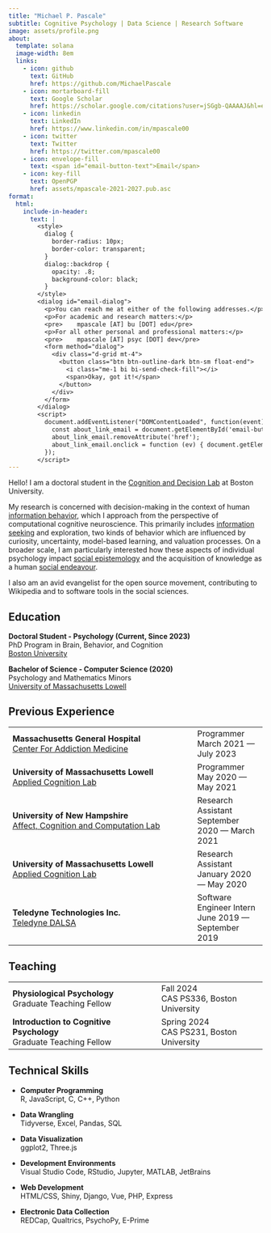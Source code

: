```yaml
---
title: "Michael P. Pascale"
subtitle: Cognitive Psychology | Data Science | Research Software
image: assets/profile.png
about:
  template: solana
  image-width: 8em
  links:
    - icon: github
      text: GitHub
      href: https://github.com/MichaelPascale
    - icon: mortarboard-fill
      text: Google Scholar
      href: https://scholar.google.com/citations?user=jSGgb-QAAAAJ&hl=en&oi=ao
    - icon: linkedin
      text: LinkedIn
      href: https://www.linkedin.com/in/mpascale00
    - icon: twitter
      text: Twitter
      href: https://twitter.com/mpascale00
    - icon: envelope-fill
      text: <span id="email-button-text">Email</span>
    - icon: key-fill
      text: OpenPGP
      href: assets/mpascale-2021-2027.pub.asc
format:
  html:
    include-in-header:
      text: |
        <style>
          dialog {
            border-radius: 10px;
            border-color: transparent;
          }
          dialog::backdrop {
            opacity: .8;
            background-color: black;
          }
        </style>
        <dialog id="email-dialog">  
          <p>You can reach me at either of the following addresses.</p>
          <p>For academic and research matters:</p>
          <pre>    mpascale [AT] bu [DOT] edu</pre>
          <p>For all other personal and professional matters:</p>
          <pre>    mpascale [AT] psyc [DOT] dev</pre>
          <form method="dialog">
            <div class="d-grid mt-4">
              <button class="btn btn-outline-dark btn-sm float-end">
                <i class="me-1 bi bi-send-check-fill"></i>
                <span>Okay, got it!</span>
              </button>
            </div>
          </form>
        </dialog>
        <script>
          document.addEventListener("DOMContentLoaded", function(event) {
            const about_link_email = document.getElementById('email-button-text').closest('a.about-link');
            about_link_email.removeAttribute('href');
            about_link_email.onclick = function (ev) { document.getElementById('email-dialog').showModal() };
          });
        </script>
---
```


Hello! I am a doctoral student in the [Cognition and Decision Lab](https://sites.bu.edu/cdlab/) at Boston University.

My research is concerned with decision-making in the context of human [information behavior](https://en.wikipedia.org/wiki/Information_behavior), which I approach from the perspective of computational cognitive neuroscience. This primarily includes [information seeking](https://en.wikipedia.org/wiki/Information_seeking) and exploration, two kinds of behavior which are influenced by curiosity, uncertainty, model-based learning, and valuation processes. On a broader scale, I am particularly interested how these aspects of individual psychology impact [social epistemology](https://en.wikipedia.org/wiki/Social_epistemology) and the acquisition of knowledge as a human [social endeavour](https://en.wikipedia.org/wiki/Sociology_of_scientific_knowledge).

I also am an avid evangelist for the open source movement, contributing to Wikipedia and to software tools in the social sciences.

## Education

**Doctoral Student - Psychology (Current, Since 2023)**\
PhD Program in Brain, Behavior, and Cognition\
[Boston University](https://www.bu.edu/psych/)

**Bachelor of Science - Computer Science (2020)**\
Psychology and Mathematics Minors\
[University of Massachusetts Lowell](https://www.uml.edu/)

## Previous Experience

+------------------------------------------------------------------------------------+-------------------------------+
| **Massachusetts General Hospital**\                                                | Programmer\                   |
| [Center For Addiction Medicine](http://www.mghaddictionmedicine.com/)              | March 2021 --- July 2023      |
+------------------------------------------------------------------------------------+-------------------------------+
| **University of Massachusetts Lowell**\                                            | Programmer\                   |
| [Applied Cognition Lab](https://mikowilford.wixsite.com/website-2)                 | May 2020 --- May 2021         |
+------------------------------------------------------------------------------------+-------------------------------+
| **University of New Hampshire**\                                                   | Research Assistant\           |
| [Affect, Cognition and Computation Lab](https://caitlinsmills.wixsite.com/acc-lab) | September 2020 --- March 2021 |
+------------------------------------------------------------------------------------+-------------------------------+
| **University of Massachusetts Lowell**\                                            | Research Assistant\           |
| [Applied Cognition Lab](https://mikowilford.wixsite.com/website-2)                 | January 2020 --- May 2020     |
+------------------------------------------------------------------------------------+-------------------------------+
| **Teledyne Technologies Inc.\                                                      | Software Engineer Intern\     |
| **[Teledyne DALSA](https://www.teledynedalsa.com/)                                 | June 2019 --- September 2019  |
+------------------------------------------------------------------------------------+-------------------------------+

## Teaching

+-------------------------------------------+------------------------------+
| **Physiological Psychology**\             | Fall 2024\                   |
| Graduate Teaching Fellow                  | CAS PS336, Boston University |
+-------------------------------------------+------------------------------+
| **Introduction to Cognitive Psychology**\ | Spring 2024\                 |
| Graduate Teaching Fellow                  | CAS PS231, Boston University |
+-------------------------------------------+------------------------------+

## Technical Skills

-   **Computer Programming**\
    R, JavaScript, C, C++, Python

-   **Data Wrangling**\
    Tidyverse, Excel, Pandas, SQL

-   **Data Visualization**\
    ggplot2, Three.js

-   **Development Environments**\
    Visual Studio Code, RStudio, Jupyter, MATLAB, JetBrains

-   **Web Development**\
    HTML/CSS, Shiny, Django, Vue, PHP, Express

-   **Electronic Data Collection**\
    REDCap, Qualtrics, PsychoPy, E-Prime